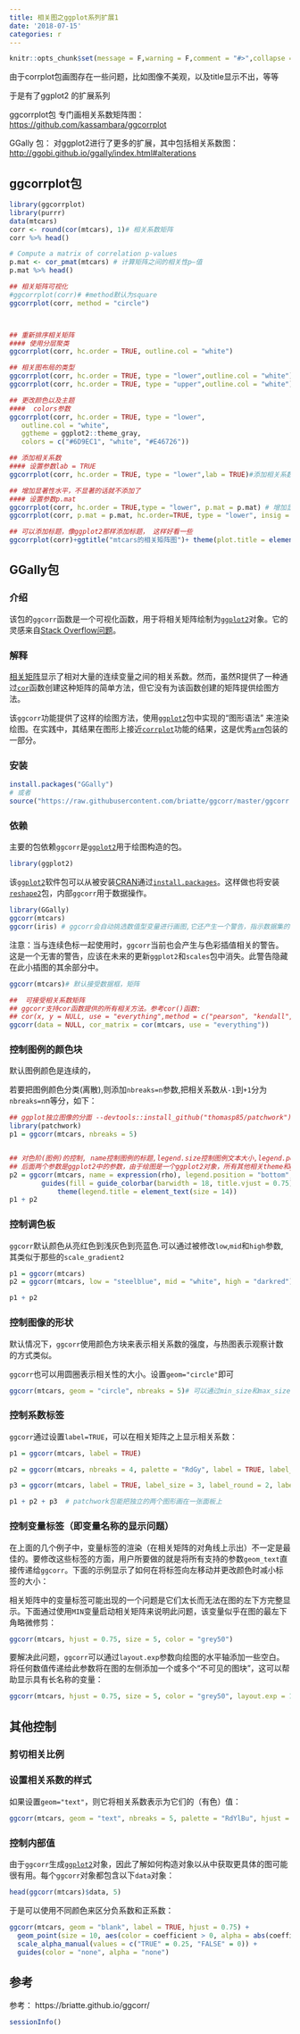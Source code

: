 ```yaml
---
title: 相关图之ggplot系列扩展1
date: '2018-07-15'
categories: r
---
```


```r
knitr::opts_chunk$set(message = F,warning = F,comment = "#>",collapse = TRUE)
```

由于corrplot包画图存在一些问题，比如图像不美观，以及title显示不出，等等

于是有了ggplot2 的扩展系列

ggcorrplot包 专门画相关系数矩阵图： [https://github.com/kassambara/ggcorrplot](https://github.com/kassambara/ggcorrplot)

GGally 包： 对ggplot2进行了更多的扩展，其中包括相关系数图： [http://ggobi.github.io/ggally/index.html#alterations](https://github.com/kassambara/ggcorrplot)



## ggcorrplot包

```r
library(ggcorrplot)
library(purrr)
data(mtcars)
corr <- round(cor(mtcars), 1)# 相关系数矩阵
corr %>% head()

# Compute a matrix of correlation p-values
p.mat <- cor_pmat(mtcars) # 计算矩阵之间的相关性p—值
p.mat %>% head()

## 相关矩阵可视化
#ggcorrplot(corr)# #method默认为square
ggcorrplot(corr, method = "circle")



## 重新排序相关矩阵
#### 使用分层聚类
ggcorrplot(corr, hc.order = TRUE, outline.col = "white")

## 相关图布局的类型
ggcorrplot(corr, hc.order = TRUE, type = "lower",outline.col = "white")#下三角矩阵图
ggcorrplot(corr, hc.order = TRUE, type = "upper",outline.col = "white")#上三角矩阵图

## 更改颜色以及主题
####  colors参数
ggcorrplot(corr, hc.order = TRUE, type = "lower",
   outline.col = "white",
   ggtheme = ggplot2::theme_gray,
   colors = c("#6D9EC1", "white", "#E46726"))

## 添加相关系数
#### 设置参数lab = TRUE
ggcorrplot(corr, hc.order = TRUE, type = "lower",lab = TRUE)#添加相关系数, 设置参数lab = TRUE

## 增加显著性水平，不显著的话就不添加了
#### 设置参数p.mat
ggcorrplot(corr, hc.order = TRUE,type = "lower", p.mat = p.mat) # 增加显著性水平,设置参数p.mat
ggcorrplot(corr, p.mat = p.mat, hc.order=TRUE, type = "lower", insig = "blank")# 将不显著的色块设置成空白

## 可以添加标题，像ggplot2那样添加标题， 这样好看一些
ggcorrplot(corr)+ggtitle("mtcars的相关矩阵图")+ theme(plot.title = element_text(hjust = 0.5))

```



## GGally包

### 介绍

该包的`ggcorr`函数是一个可视化函数，用于将相关矩阵绘制为[`ggplot2`](http://ggplot2.org/)对象。它的灵感来自[Stack Overflow问题](http://stackoverflow.com/questions/12196756/significance-level-added-to-matrix-correlation-heatmap-using-ggplot2)。 

### 解释

[相关矩阵](https://en.wikipedia.org/wiki/Correlation_and_dependence#Correlation_matrices)显示了相对大量的连续变量之间的相关系数。然而，虽然R提供了一种通过[`cor`](http://www.rdocumentation.org/packages/stats/function/cor)函数创建这种矩阵的简单方法，但它没有为该函数创建的矩阵提供绘图方法。

该`ggcorr`功能提供了这样的绘图方法，使用[`ggplot2`](http://ggplot2.org/)包中实现的“图形语法” 来渲染绘图。在实践中，其结果在图形上接近[`corrplot`](http://www.rdocumentation.org/packages/arm/functions/corrplot)功能的结果，这是优秀[`arm`](http://www.rdocumentation.org/packages/arm)包装的一部分。

### 安装

```R
install.packages("GGally")
# 或者
source("https://raw.githubusercontent.com/briatte/ggcorr/master/ggcorr.R")
```

### 依赖

主要的包依赖`ggcorr`是[`ggplot2`](http://ggplot2.org/)用于绘图构造的包。

```r
library(ggplot2)
```

该[`ggplot2`](http://ggplot2.org/)软件包可以从被安装[CRAN](https://cran.r-project.org/)通过[`install.packages`](http://www.rdocumentation.org/packages/utils/functions/install.packages)。这样做也将安装[`reshape2`](http://www.rdocumentation.org/packages/reshape2)包，内部`ggcorr`用于数据操作。

```r
library(GGally)
ggcorr(mtcars)
ggcorr(iris) # ggcorr会自动挑选数值型变量进行画图,它还产生一个警告，指示数据集的一列不包含数字数据，因此从相关矩阵中删除。从传递给的数据集中删除列可以避免警告， eg: ggcorr(iris[,-5])
```


注意：当与连续色标一起使用时，`ggcorr`当前也会产生与色彩插值相关的警告。这是一个无害的警告，应该在未来的更新`ggplot2`和`scales`包中消失。此警告隐藏在此小插图的其余部分中。


```r
ggcorr(mtcars)# 默认接受数据框，矩阵
```

```r
##  可接受相关系数矩阵
## ggcorr支持cor函数提供的所有相关方法。参考cor()函数:
## cor(x, y = NULL, use = "everything",method = c("pearson", "kendall", "spearman"))
ggcorr(data = NULL, cor_matrix = cor(mtcars, use = "everything"))

```

### 控制图例的颜色块

默认图例颜色是连续的，

若要把图例颜色分类(离散),则添加`nbreaks=n`参数,把相关系数从`-1`到`+1`分为`nbreaks=n`n等分，如下：
```r
## ggplot独立图像的分面 --devtools::install_github("thomasp85/patchwork")
library(patchwork)
p1 = ggcorr(mtcars, nbreaks = 5)


## 对色阶(图例)的控制, name控制图例的标题,legend.size控制图例文本大小,legend.position控制图例显示位置
## 后面两个参数是ggplot2中的参数，由于绘图是一个ggplot2对象，所有其他相关theme和guides方法也适用
p2 = ggcorr(mtcars, name = expression(rho), legend.position = "bottom", legend.size = 12) +
        guides(fill = guide_colorbar(barwidth = 18, title.vjust = 0.75)) +
            theme(legend.title = element_text(size = 14))
p1 + p2
```

### 控制调色板

`ggcorr`默认颜色从亮红色到浅灰色到亮蓝色.可以通过被修改`low`,`mid`和`high`参数,其类似于那些的`scale_gradient2`

```r
p1 = ggcorr(mtcars)
p2 = ggcorr(mtcars, low = "steelblue", mid = "white", high = "darkred")

p1 + p2
```

### 控制图像的形状  
默认情况下，`ggcorr`使用颜色方块来表示相关系数的强度，与热图表示观察计数的方式类似。

`ggcorr`也可以用圆圈表示相关性的大小。设置`geom="circle"`即可

```r
ggcorr(mtcars, geom = "circle", nbreaks = 5)# 可以通过min_size和max_size参数设置圆的大小
```
### 控制系数标签

`ggcorr`通过设置`label=TRUE`，可以在相关矩阵之上显示相关系数： 
```r
p1 = ggcorr(mtcars, label = TRUE) 

p2 = ggcorr(mtcars, nbreaks = 4, palette = "RdGy", label = TRUE, label_size = 3, label_color = "white",label_round=1)# 在label_color和label_size参数允许样式系数标签，label_round设置系数标签中显示的位数，label_alpha=TRUE 设置标签的透明度，则透明度水平将像相关系数一样变化

p3 = ggcorr(mtcars, label = TRUE, label_size = 3, label_round = 2, label_alpha = TRUE)

p1 + p2 + p3  # patchwork包能把独立的两个图形画在一张面板上

```



### 控制变量标签（即变量名称的显示问题）

在上面的几个例子中，变量标签的渲染（在相关矩阵的对角线上示出）不一定是最佳的。要修改这些标签的方面，用户所要做的就是将所有支持的参数`geom_text`直接传递给`ggcorr`。下面的示例显示了如何在将标签向左移动并更改颜色时减小标签的大小： 

相关矩阵中的变量标签可能出现的一个问题是它们太长而无法在图的左下方完整显示。下面通过使用`MIN`变量启动相关矩阵来说明此问题，该变量似乎在图的最左下角略微修剪： 

```r
ggcorr(mtcars, hjust = 0.75, size = 5, color = "grey50")
```

要解决此问题，`ggcorr`可以通过`layout.exp`参数向绘图的水平轴添加一些空白。将任何数值传递给此参数将在图的左侧添加一个或多个“不可见的图块”，这可以帮助显示具有长名称的变量： 

```r
ggcorr(mtcars, hjust = 0.75, size = 5, color = "grey50", layout.exp = 1)
```



## 其他控制

### 剪切相关比例

### 设置相关系数的样式

如果设置`geom="text"`，则它将相关系数表示为它们的（有色）值： 

```r
ggcorr(mtcars, geom = "text", nbreaks = 5, palette = "RdYlBu", hjust = 1)
```



### 控制内部值

由于`ggcorr`生成[`ggplot2`](http://ggplot2.org/)对象，因此了解如何构造对象以从中获取更具体的图可能很有用。每个`ggcorr`对象都包含以下`data`对象： 

```r
head(ggcorr(mtcars)$data, 5)
```

于是可以使用不同颜色来区分负系数和正系数：

```r
ggcorr(mtcars, geom = "blank", label = TRUE, hjust = 0.75) +
  geom_point(size = 10, aes(color = coefficient > 0, alpha = abs(coefficient) > 0.5)) +
  scale_alpha_manual(values = c("TRUE" = 0.25, "FALSE" = 0)) +
  guides(color = "none", alpha = "none")
```


## 参考

参考： https://briatte.github.io/ggcorr/


```r
sessionInfo()
```
